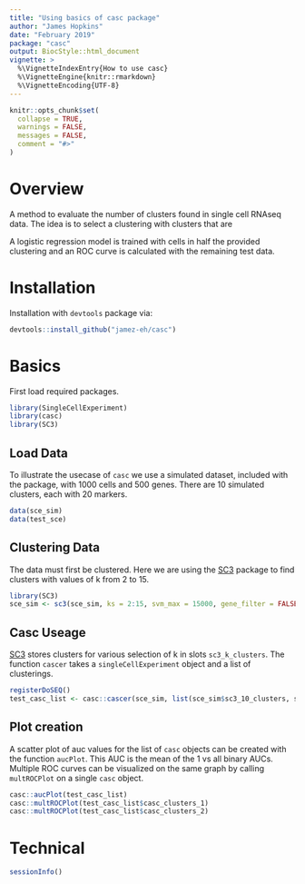 ```yaml
---
title: "Using basics of casc package"
author: "James Hopkins"
date: "February 2019"
package: "casc"
output: BiocStyle::html_document
vignette: >
  %\VignetteIndexEntry{How to use casc}
  %\VignetteEngine{knitr::rmarkdown}
  %\VignetteEncoding{UTF-8}
---
```


```r
knitr::opts_chunk$set(
  collapse = TRUE,
  warnings = FALSE,
  messages = FALSE,
  comment = "#>"
)
```


# Overview

A method to evaluate the number of clusters found in single cell RNAseq data. 
The idea is to select a clustering with clusters that are 

A logistic regression model is trained with cells in half the provided clustering and an ROC curve is calculated with the remaining test data. 

# Installation

Installation with `devtools` package via:

```r
devtools::install_github("jamez-eh/casc")
```

 
# Basics

First load required packages.

```r
library(SingleCellExperiment)
library(casc)
library(SC3)
```


## Load Data

To illustrate the usecase of `casc` we use a simulated dataset, included with the package, with 1000 cells and 500 genes. There are 10 simulated clusters, each with 20 markers.

```r
data(sce_sim)
data(test_sce)
```


## Clustering Data

The data must first be clustered. Here we are using the [SC3](http://bioconductor.org/packages/release/bioc/html/SC3.html) package to find clusters with values of k from 2 to 15.

```r
library(SC3)
sce_sim <- sc3(sce_sim, ks = 2:15, svm_max = 15000, gene_filter = FALSE)
```




## Casc Useage
[SC3](http://bioconductor.org/packages/release/bioc/html/SC3.html) stores clusters for various selection of k in slots `sc3_k_clusters`.
The function `cascer` takes a `singleCellExperiment` object and a list of clusterings. 

```r
registerDoSEQ()
test_casc_list <- casc::cascer(sce_sim, list(sce_sim$sc3_10_clusters, sce_sim$sc3_3_clusters, sce_sim$sc3_5_clusters, sce_sim$sc3_14_clusters))
```

## Plot creation

A scatter plot of auc values for the list of `casc` objects can be created with the function `aucPlot`. This AUC is the mean of the 1 vs all binary AUCs. Multiple ROC curves can be visualized on the same graph by calling `multROCPlot` on a single `casc` object.

```r
casc::aucPlot(test_casc_list)
casc::multROCPlot(test_casc_list$casc_clusters_1)
casc::multROCPlot(test_casc_list$casc_clusters_2)
```

# Technical

```r
sessionInfo()
```










